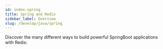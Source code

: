 ```yaml
---
id: index-spring
title: Spring and Redis
sidebar_label: Overview
slug: /develop/java/spring
---
```



Discover the many different ways to build powerful SpringBoot applications with Redis:

<div class="row">

<div class="col">
  <RedisCard
    title="Redis OM Spring Tutorial"
    description="Redis OM Spring Tutorial"
    page="/develop/java/spring/redis-om/redis-om-spring"
  />
</div>

<div class="col">
  <RedisCard
    title="Spring and Redis Course"
    description="Spring and Redis Course"
    page="/develop/java/redis-and-spring-course"
  />
</div>

<div class="col">
  <RedisCard
    title="Rate Limiting Series"
    description="Spring and Redis Course"
    page="/develop/java/spring/rate-limiting"
  />
</div>

</div>
